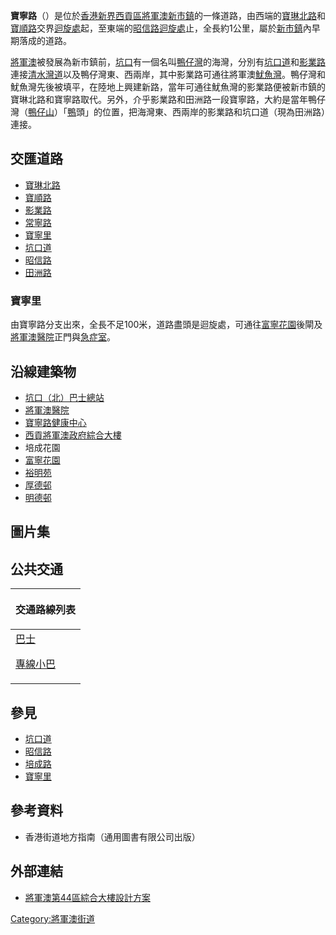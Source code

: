 {{Infobox Hong Kong Road
|   中文街道名稱    =  寶寧路
|   英文街道名稱    =  Po Ning Road
|   圖片    =  
|   圖片說明    = 
|   路段總長度    = 1
|   車速限制    = 
|   行車線數量    =  
|   所在地區    =  [[香港|香港]][[新界|新界]][[將軍澳|將軍澳]][[坑口_(香港)|坑口]]
|   起點    =  [[寶琳北路|寶琳北路]]和[[寶順路|寶順路]]交界[[迴旋處|迴旋處]]
|   終點    =  [[昭信路|昭信路]]
|   通車日期    =  1990年
}}

'''寶寧路'''（{{lang-en|Po Ning Road}}）是位於[[香港|香港]][[新界|新界]][[西貢區|西貢區]][[將軍澳新市鎮|將軍澳新市鎮]]的一條道路，由西端的[[寶琳北路|寶琳北路]]和[[寶順路|寶順路]]交界[[迴旋處|迴旋處]]起，至東端的[[昭信路|昭信路]][[迴旋處|迴旋處]]止，全長約1公里，屬於[[新市鎮|新市鎮]]內早期落成的道路。

[[將軍澳|將軍澳]]被發展為新市鎮前，[[坑口_(香港)|坑口]]有一個名叫[[鴨仔山|鴨仔灣]]的海灣，分別有[[坑口道|坑口道]]和[[影業路|影業路]]連接[[清水灣道|清水灣道]]以及鴨仔灣東、西兩岸，其中影業路可通往將軍澳[[魷魚灣|魷魚灣]]。鴨仔灣和魷魚灣先後被填平，在陸地上興建新路，當年可通往魷魚灣的影業路便被新市鎮的寶琳北路和寶寧路取代。另外，介乎影業路和田洲路一段寶寧路，大約是當年鴨仔灣（[[鴨仔山|鴨仔山]]）「[[鴨|鴨]]頭」的位置，把海灣東、西兩岸的影業路和坑口道（現為田洲路）連接。

==交匯道路==
*[[寶琳北路|寶琳北路]]
*[[寶順路|寶順路]]
*[[影業路|影業路]]
*[[常寧路|常寧路]]
*[[寶寧里|寶寧里]]
*[[坑口道|坑口道]]
*[[昭信路|昭信路]]
*[[田洲路|田洲路]]

===寶寧里===
由寶寧路分支出來，全長不足100米，道路盡頭是迴旋處，可通往[[富寧花園|富寧花園]]後閘及[[將軍澳醫院|將軍澳醫院]]正門與[[急症室|急症室]]。

==沿線建築物==
*[[坑口（北）巴士總站|坑口（北）巴士總站]]
*[[將軍澳醫院|將軍澳醫院]]
*[[寶寧路健康中心|寶寧路健康中心]]
*[[西貢將軍澳政府綜合大樓|西貢將軍澳政府綜合大樓]]
*培成花園
*[[富寧花園|富寧花園]]
*[[裕明苑|裕明苑]]
*[[厚德邨|厚德邨]]
*[[明德邨|明德邨]]

==圖片集==
{{gallery | width = 250
| 
| 
}}
==公共交通==
{| class="mw-collapsible mw-collapsed wikitable" style="background:white; margin: 0 auto; width: auto;"  
! 交通路線列表
|-
|
;[[香港巴士|巴士]]
{{九龍新界巴士簡單列表|91M|98A|98B|98C|98D|98P|98S|290|290A|293S|296M|297|297P|298|298E|298F|792M|798|798A|893|N290|N293}}
{{過海隧道巴士簡單列表|694|N691}}
{{大嶼山巴士簡單列表|A29|E22A|E22C|E22S|N29|NA29}}
;[[香港小巴|專線小巴]]
{{新界專線小巴簡單列表|11|11M|11S|15|15A|15P|16|19S|101M|102|102B|102S|103|103M|108A|109M}}
|}

==參見==
*[[坑口道|坑口道]]
*[[昭信路|昭信路]]
*[[培成路|培成路]]
*[[寶寧里|寶寧里]]

==參考資料==
<div style="font-size:90%;"><references /></div>
*香港街道地方指南（通用圖書有限公司出版）

==外部連結==
*[http://www.garyfan.org/town_planning/area-44-complex/tko-area44-complex.pdf 將軍澳第44區綜合大樓設計方案] {{Wayback|url=http://www.garyfan.org/town_planning/area-44-complex/tko-area44-complex.pdf |date=20100821020510 }}

[[Category:將軍澳街道|Category:將軍澳街道]]


{{commonscat|Po Ning Road}}